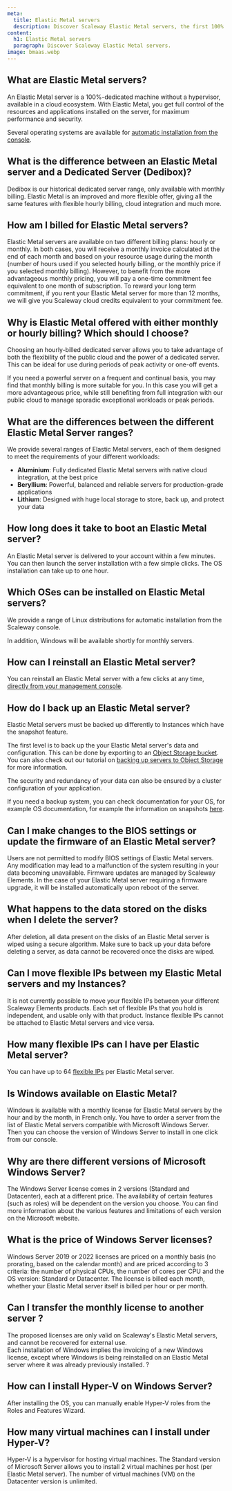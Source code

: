 ```yaml
---
meta:
  title: Elastic Metal servers
  description: Discover Scaleway Elastic Metal servers, the first 100% cloud bare metal servers.
content:
  h1: Elastic Metal servers
  paragraph: Discover Scaleway Elastic Metal servers.
image: bmaas.webp
---
```


## What are Elastic Metal servers?

An Elastic Metal server is a 100%-dedicated machine without a hypervisor, available in a cloud ecosystem. With Elastic Metal, you get full control of the resources and applications installed on the server, for maximum performance and security.

Several operating systems are available for [automatic installation from the console](/compute/elastic-metal/how-to/install-server/).

## What is the difference between an Elastic Metal server and a Dedicated Server (Dedibox)?

Dedibox is our historical dedicated server range, only available with monthly billing. Elastic Metal is an improved and more flexible offer, giving all the same features with flexible hourly billing, cloud integration and much more.

## How am I billed for Elastic Metal servers?

Elastic Metal servers are available on two different billing plans: hourly or monthly. In both cases, you will receive a monthly invoice calculated at the end of each month and based on your resource usage during the month (number of hours used if you selected hourly billing, or the monthly price if you selected monthly billing). However, to benefit from the more advantageous monthly pricing, you will pay a one-time commitment fee equivalent to one month of subscription. To reward your long term commitment, if you rent your Elastic Metal server for more than 12 months, we will give you Scaleway cloud credits equivalent to your commitment fee.

## Why is Elastic Metal offered with either monthly or hourly billing? Which should I choose? 

Choosing an hourly-billed dedicated server allows you to take advantage of both the flexibility of the public cloud and the power of a dedicated server. This can be ideal for use during periods of peak activity or one-off events.

If you need a powerful server on a frequent and continual basis, you may find that monthly billing is more suitable for you. In this case you will get a more advantageous price, while still benefiting from full integration with our public cloud to manage sporadic exceptional workloads or peak periods.

## What are the differences between the different Elastic Metal Server ranges?

We provide several ranges of Elastic Metal servers, each of them designed to meet the requirements of your different workloads:

- **Aluminium**: Fully dedicated Elastic Metal servers with native cloud integration, at the best price
- **Beryllium**: Powerful, balanced and reliable servers for production-grade applications
- **Lithium**: Designed with huge local storage to store, back up, and protect your data

## How long does it take to boot an Elastic Metal server?

An Elastic Metal server is delivered to your account within a few minutes. You can then launch the server installation with a few simple clicks. The OS installation can take up to one hour.

## Which OSes can be installed on Elastic Metal servers?

We provide a range of Linux distributions for automatic installation from the Scaleway console.

In addition, Windows will be available shortly for monthly servers.

## How can I reinstall an Elastic Metal server?

You can reinstall an Elastic Metal server with a few clicks at any time, [directly from your management console](/compute/elastic-metal/how-to/install-server/).

## How do I back up an Elastic Metal server?

Elastic Metal servers must be backed up differently to Instances which have the snapshot feature. 

The first level is to back up the your Elastic Metal server's data and configuration. This can be done by exporting to an [Object Storage bucket](/storage/object/quickstart/). You can also check out our tutorial on [backing up servers to Object Storage](/tutorials/backup-dedicated-server-s3-duplicity/) for more information.

The security and redundancy of your data can also be ensured by a cluster configuration of your application.

If you need a backup system, you can check documentation for your OS, for example  OS documentation, for example the information on snapshots [here](https://wiki.ubuntu.com/Lvm).

## Can I make changes to the BIOS settings or update the firmware of an Elastic Metal server?

Users are not permitted to modify BIOS settings of Elastic Metal servers. Any modification may lead to a malfunction of the system resulting in your data becoming unavailable. Firmware updates are managed by Scaleway Elements. In the case of your Elastic Metal server requiring a firmware upgrade, it will be installed automatically upon reboot of the server.

## What happens to the data stored on the disks when I delete the server?

After deletion, all data present on the disks of an Elastic Metal server is wiped using a secure algorithm. Make sure to back up your data before deleting a server, as data cannot be recovered once the disks are wiped.

## Can I move flexible IPs between my Elastic Metal servers and my Instances?

It is not currently possible to move your flexible IPs between your different Scaleway Elements products. Each set of flexible IPs that you hold is independent, and usable only with that product. Instance flexible IPs cannot be attached to Elastic Metal servers and vice versa.

## How many flexible IPs can I have per Elastic Metal server?

You can have up to 64 [flexible IPs](/compute/elastic-metal/how-to/order-flexible-ip/) per Elastic Metal server.

## Is Windows available on Elastic Metal?

Windows is available with a monthly license for Elastic Metal servers by the hour and by the month, in French only. You have to order a server from the list of Elastic Metal servers compatible with Microsoft Windows Server. Then you can choose the version of Windows Server to install in one click from our console.

## Why are there different versions of Microsoft Windows Server?

The Windows Server license comes in 2 versions (Standard and Datacenter), each at a different price. The availability of certain features (such as roles) will be dependent on the version you choose. You can find more information about the various features and limitations of each version on the Microsoft website.

## What is the price of Windows Server licenses?

Windows Server 2019 or 2022 licenses are priced on a monthly basis (no prorating, based on the calendar month) and are priced according to 3 criteria: the number of physical CPUs, the number of cores per CPU and the OS version: Standard or Datacenter. The license is billed each month, whether your Elastic Metal server itself is billed per hour or per month.

## Can I transfer the monthly license to another server ?

The proposed licenses are only valid on Scaleway's Elastic Metal servers, and cannot be recovered for external use.  
Each installation of Windows implies the invoicing of a new Windows license, except where Windows is being reinstalled on an Elastic Metal server where it was already previously installed. ?

## How can I install Hyper-V on Windows Server?

After installing the OS, you can manually enable Hyper-V roles from the Roles and Features Wizard.

## How many virtual machines can I install under Hyper-V?

Hyper-V is a hypervisor for hosting virtual machines. The Standard version of Microsoft Server allows you to install 2 virtual machines per host (per Elastic Metal server). The number of virtual machines (VM) on the Datacenter version is unlimited.